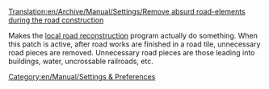 [[Translation:en/Archive/Manual/Settings/Remove absurd road-elements during the road construction]]


Makes the [[en/Manual/Local authority#fund-local-road-construction|local road reconstruction]] program actually do something.  When this patch is active, after road works are finished in a road tile, unnecessary road pieces are removed.  Unnecessary road pieces are those leading into buildings, water, uncrossable railroads, etc.

[[Category:en/Manual/Settings & Preferences]]